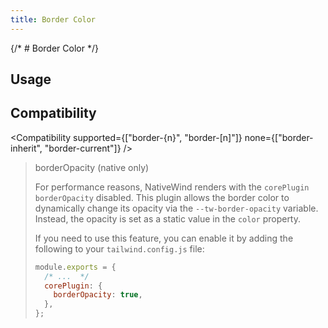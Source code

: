 ```yaml
---
title: Border Color
---
```



{/* # Border Color */}

## Usage

<Usage />

## Compatibility

<Compatibility
  supported={["border-{n}", "border-[n]"]}
  none={["border-inherit", "border-current"]}
/>

> borderOpacity (native only)
> 
> For performance reasons, NativeWind renders with the `corePlugin` `borderOpacity` disabled. This plugin allows the border color to dynamically change its opacity via the `--tw-border-opacity` variable. Instead, the opacity is set as a static value in the `color` property.
> 
> If you need to use this feature, you can enable it by adding the following to your `tailwind.config.js` file:
> 
> ```js title=tailwind.config.js
> module.exports = {
>   /* ...  */
>   corePlugin: {
>     borderOpacity: true,
>   },
> };
> ```
